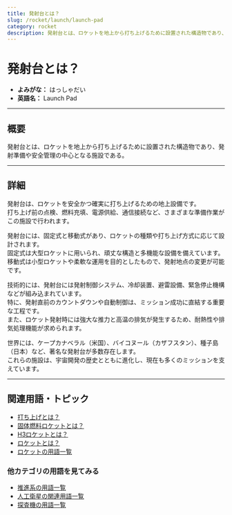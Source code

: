 ```yaml
---
title: 発射台とは？
slug: /rocket/launch/launch-pad
category: rocket
description: 発射台とは、ロケットを地上から打ち上げるために設置された構造物であり、発射準備や安全管理の中心となる施設である。
---
```



<Head>
  <script type="application/ld+json">
    {`{
      "@context": "https://schema.org",
      "@type": "DefinedTerm",
      "name": "発射台とは？",
      "inDefinedTermSet": "https://www.space-portal.org",
      "termCode": "rocket/launch/launch-pad",
      "description": "発射台とは、ロケットを地上から打ち上げるために設置された構造物であり、発射準備や安全管理の中心となる施設である。",
      "url": "https://www.space-portal.org/docs/rocket/launch/launch-pad"
    }`}
  </script>
</Head>

# 発射台とは？

- **よみがな：** はっしゃだい  
- **英語名：** Launch Pad  

---

## 概要

発射台とは、ロケットを地上から打ち上げるために設置された構造物であり、発射準備や安全管理の中心となる施設である。

---

## 詳細

発射台は、ロケットを安全かつ確実に打ち上げるための地上設備です。  
打ち上げ前の点検、燃料充填、電源供給、通信接続など、さまざまな準備作業がこの施設で行われます。  

発射台には、固定式と移動式があり、ロケットの種類や打ち上げ方式に応じて設計されます。  
固定式は大型ロケットに用いられ、頑丈な構造と多機能な設備を備えています。  
移動式は小型ロケットや柔軟な運用を目的としたもので、発射地点の変更が可能です。  

技術的には、発射台には発射制御システム、冷却装置、避雷設備、緊急停止機構などが組み込まれています。  
特に、発射直前のカウントダウンや自動制御は、ミッション成功に直結する重要な工程です。  
また、ロケット発射時には強大な推力と高温の排気が発生するため、耐熱性や排気処理機能が求められます。  

世界には、ケープカナベラル（米国）、バイコヌール（カザフスタン）、種子島（日本）など、著名な発射台が多数存在します。  
これらの施設は、宇宙開発の歴史とともに進化し、現在も多くのミッションを支えています。

---

## 関連用語・トピック
  
- [打ち上げとは？](/docs/rocket/launch/launch/)  
- [固体燃料ロケットとは？](/docs/rocket/type/solid-rocket/)  
- [H3ロケットとは？](/docs/rocket/index/h3-rocket/) 
- [ロケットとは？](/docs/rocket/rocket/)
- [ロケットの用語一覧](/docs/category/rocket/)

### 他カテゴリの用語を見てみる
- [推進系の用語一覧](/docs/category/propulsion/)
- [人工衛星の関連用語一覧](/docs/category/satellite/)
- [探査機の用語一覧](/docs/category/explorer/)
